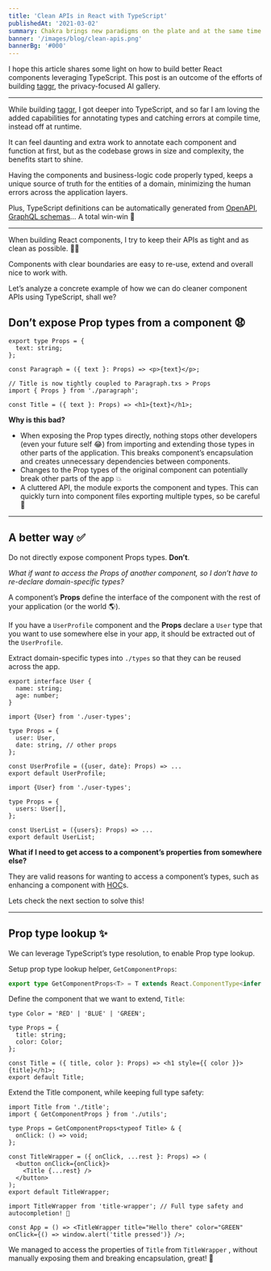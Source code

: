 ```yaml
---
title: 'Clean APIs in React with TypeScript'
publishedAt: '2021-03-02'
summary: Chakra brings new paradigms on the plate and at the same time complements the skills you've built up over the last 10 years as a web developer.
banner: '/images/blog/clean-apis.png'
bannerBg: '#000'
---
```


I hope this article shares some light on how to build better React components leveraging TypeScript. This post is an outcome of the efforts of building [taggr](https://taggr.ai/), the privacy-focused AI gallery.

---

While building [taggr](https://taggr.ai/), I got deeper into TypeScript, and so far I am loving the added capabilities for annotating types and catching errors at compile time, instead off at runtime.

It can feel daunting and extra work to annotate each component and function at first, but as the codebase grows in size and complexity, the benefits start to shine.

Having the components and business-logic code properly typed, keeps a unique source of truth for the entities of a domain, minimizing the human errors across the application layers.

Plus, TypeScript definitions can be automatically generated from [OpenAPI](https://github.com/drwpow/openapi-typescript), [GraphQL schemas](https://graphql-code-generator.com/docs/plugins/typescript)… A total win-win 🎉

---

When building React components, I try to keep their APIs as tight and as clean as possible. 🧹💨

Components with clear boundaries are easy to re-use, extend and overall nice to work with.

Let’s analyze a concrete example of how we can do cleaner component APIs using TypeScript, shall we?

## Don’t expose Prop types from a component 😧

```typescript:paragraph.tsx
export type Props = {
  text: string;
};

const Paragraph = ({ text }: Props) => <p>{text}</p>;
```

```typescript:title.tsx
// Title is now tightly coupled to Paragraph.txs > Props
import { Props } from './paragraph';

const Title = ({ text }: Props) => <h1>{text}</h1>;
```

**Why is this bad?**

- When exposing the Prop types directly, nothing stops other developers (even your future self 😂) from importing and extending those types in other parts of the application. This breaks component’s encapsulation and creates unnecessary dependencies between components.
- Changes to the Prop types of the original component can potentially break other parts of the app 💥
- A cluttered API, the module exports the component and types. This can quickly turn into component files exporting multiple types, so be careful 🧐

---

## A better way ✅

Do not directly expose component Props types. **Don’t**.

_What if want to access the Props of another component, so I don’t have to re-declare domain-specific types?_

A component’s **Props** define the interface of the component with the rest of your application (or the world 🌎).

If you have a `UserProfile` component and the **Props** declare a `User` type that you want to use somewhere else in your app, it should be extracted out of the `UserProfile`.

Extract domain-specific types into `./types` so that they can be reused across the app.

```typescript:user-types.tsx
export interface User {
  name: string;
  age: number;
}
```

```typescript:user-profile.tsx
import {User} from './user-types';

type Props = {
  user: User,
  date: string, // other props
};

const UserProfile = ({user, date}: Props) => ...
export default UserProfile;
```

```typescript:user-list.tsx
import {User} from './user-types';

type Props = {
  users: User[],
};

const UserList = ({users}: Props) => ...
export default UserList;
```

**What if I need to get access to a component’s properties from somewhere else?**

They are valid reasons for wanting to access a component’s types, such as enhancing a component with [HOC](https://medium.com/javascript-scene/do-react-hooks-replace-higher-order-components-hocs-7ae4a08b7b58)s.

Lets check the next section to solve this!

---

## Prop type lookup ✨

We can leverage TypeScript’s type resolution, to enable Prop type lookup.

Setup prop type lookup helper, `GetComponentProps`:

```typescript:utils.ts
export type GetComponentProps<T> = T extends React.ComponentType<infer P> | React.Component<infer P> ? P : never;
```

Define the component that we want to extend, `Title`:

```typescript:title.tsx
type Color = 'RED' | 'BLUE' | 'GREEN';

type Props = {
  title: string;
  color: Color;
};

const Title = ({ title, color }: Props) => <h1 style={{ color }}>{title}</h1>;
export default Title;
```

Extend the Title component, while keeping full type safety:

```typescript:title-wrapper.tsx
import Title from './title';
import { GetComponentProps } from './utils';

type Props = GetComponentProps<typeof Title> & {
  onClick: () => void;
};

const TitleWrapper = ({ onClick, ...rest }: Props) => (
  <button onClick={onClick}>
    <Title {...rest} />
  </button>
);
export default TitleWrapper;
```

```typescript:index.tsx
import TitleWrapper from 'title-wrapper'; // Full type safety and autocompletion! 🎉

const App = () => <TitleWrapper title="Hello there" color="GREEN" onClick={() => window.alert('title pressed')} />;
```

We managed to access the properties of `Title` from `TitleWrapper` , without manually exposing them and breaking encapsulation, great! 🎉
